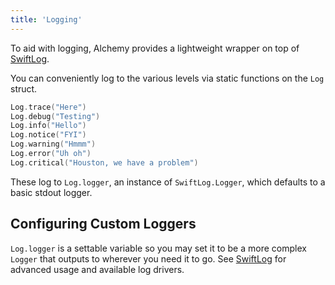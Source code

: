 ```yaml
---
title: 'Logging'
---
```


To aid with logging, Alchemy provides a lightweight wrapper on top of [SwiftLog](https://github.com/apple/swift-log).

You can conveniently log to the various levels via static functions on the `Log` struct.

```swift
Log.trace("Here")
Log.debug("Testing")
Log.info("Hello")
Log.notice("FYI")
Log.warning("Hmmm")
Log.error("Uh oh")
Log.critical("Houston, we have a problem")
```

These log to `Log.logger`, an instance of `SwiftLog.Logger`, which defaults to a basic stdout logger.

## Configuring Custom Loggers

`Log.logger` is a settable variable so you may set it to be a more complex `Logger` that outputs to wherever you need it to go. See [SwiftLog](https://github.com/apple/swift-log) for advanced usage and available log drivers.
